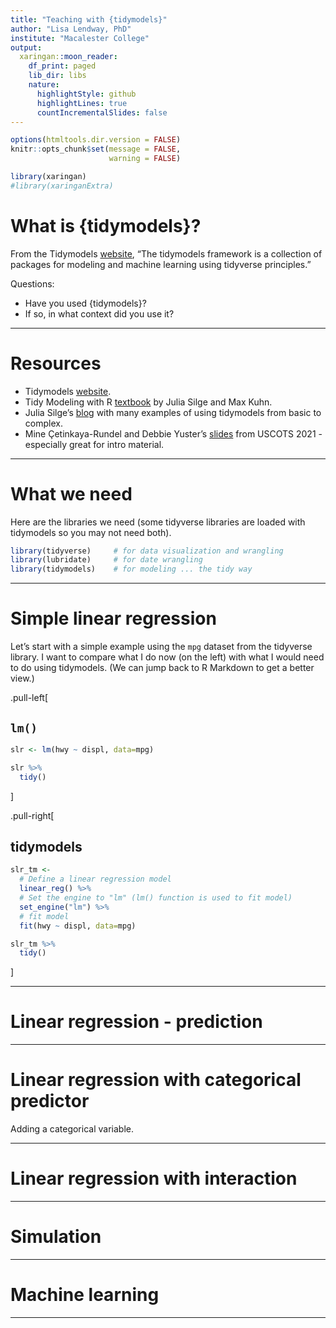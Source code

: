 ```yaml
---
title: "Teaching with {tidymodels}"
author: "Lisa Lendway, PhD"
institute: "Macalester College"
output:
  xaringan::moon_reader:
    df_print: paged
    lib_dir: libs
    nature:
      highlightStyle: github
      highlightLines: true
      countIncrementalSlides: false
---
```


```r
options(htmltools.dir.version = FALSE)
knitr::opts_chunk$set(message = FALSE, 
                      warning = FALSE)
```

```r
library(xaringan)
#library(xaringanExtra)
```

# What is {tidymodels}?

From the Tidymodels [website](https://www.tidymodels.org/), "The tidymodels framework is a collection of packages for modeling and machine learning using tidyverse principles."

Questions:

* Have you used {tidymodels}?  
* If so, in what context did you use it?

---


# Resources

* Tidymodels [website](https://www.tidymodels.org/). 
* Tidy Modeling with R [textbook](https://www.tmwr.org/) by Julia Silge and Max Kuhn.  
* Julia Silge's [blog](https://juliasilge.com/blog/) with many examples of using tidymodels from basic to complex.
* Mine Çetinkaya-Rundel and Debbie Yuster's [slides](https://mine-cetinkaya-rundel.github.io/tidymodels-uscots-2021/tidy-up-models.html#1) from USCOTS 2021 - especially great for intro material.

---

# What we need

Here are the libraries we need (some tidyverse libraries are loaded with tidymodels so you may not need both).

```r
library(tidyverse)     # for data visualization and wrangling
library(lubridate)     # for date wrangling
library(tidymodels)    # for modeling ... the tidy way
```

---

# Simple linear regression

Let's start with a simple example using the `mpg` dataset from the tidyverse library. I want to compare what I do now (on the left) with what I would need to do using tidymodels. (We can jump back to R Markdown to get a better view.)

.pull-left[

## `lm()`

```r
slr <- lm(hwy ~ displ, data=mpg) 

slr %>% 
  tidy()
```

]

.pull-right[

## tidymodels

```r

slr_tm <-
  # Define a linear regression model
  linear_reg() %>% 
  # Set the engine to "lm" (lm() function is used to fit model)
  set_engine("lm") %>% 
  # fit model
  fit(hwy ~ displ, data=mpg)

slr_tm %>% 
  tidy()
```

]

---

# Linear regression - prediction 



---

# Linear regression with categorical predictor 

Adding a categorical variable.

---

# Linear regression with interaction

---

# Simulation

---

# Machine learning

---


